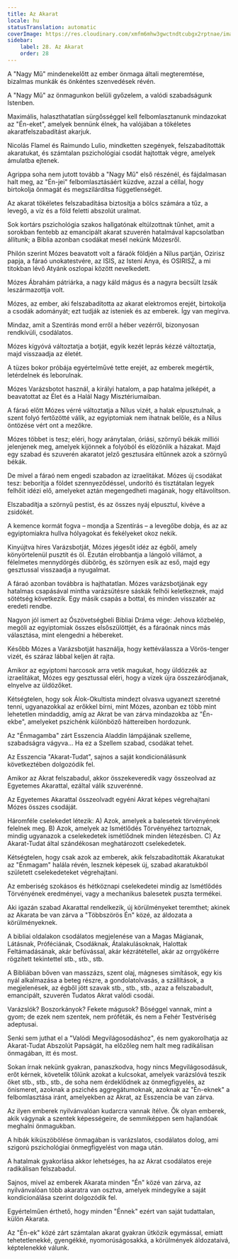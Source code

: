 ```yaml
---
title: Az Akarat
locale: hu
statusTranslation: automatic
coverImage: https://res.cloudinary.com/xmfm6mhw3gwctndtcubgx2rptnae/image/upload/v1740468922/small_cover_tratado_de_psicologia_revolucionaria_a4c0dca4e0.webp
sidebar:
    label: 28. Az Akarat
    order: 28
---
```

A "Nagy Mű" mindenekelőtt az ember önmaga általi megteremtése, bizalmas munkák és önkéntes szenvedések révén.

A "Nagy Mű" az önmagunkon belüli győzelem, a valódi szabadságunk Istenben.

Maximális, halaszthatatlan sürgősséggel kell felbomlasztanunk mindazokat az "Én-eket", amelyek bennünk élnek, ha valójában a tökéletes akaratfelszabadítást akarjuk.

Nicolás Flamel és Raimundo Lulio, mindketten szegények, felszabadították akaratukat, és számtalan pszichológiai csodát hajtottak végre, amelyek ámulatba ejtenek.

Agrippa soha nem jutott tovább a "Nagy Mű" első részénél, és fájdalmasan halt meg, az "Én-jei" felbomlasztásáért küzdve, azzal a céllal, hogy birtokolja önmagát és megszilárdítsa függetlenségét.

Az akarat tökéletes felszabadítása biztosítja a bölcs számára a tűz, a levegő, a víz és a föld feletti abszolút uralmat.

Sok kortárs pszichológia szakos hallgatónak eltúlzottnak tűnhet, amit a sorokban fentebb az emancipált akarat szuverén hatalmával kapcsolatban állítunk; a Biblia azonban csodákat mesél nekünk Mózesről.

Philón szerint Mózes beavatott volt a fáraók földjén a Nílus partján, Ozirisz papja, a fáraó unokatestvére, az ISIS, az Isteni Anya, és OSIRISZ, a mi titokban lévő Atyánk oszlopai között nevelkedett.

Mózes Ábrahám pátriárka, a nagy káld mágus és a nagyra becsült Izsák leszármazottja volt.

Mózes, az ember, aki felszabadította az akarat elektromos erejét, birtokolja a csodák adományát; ezt tudják az isteniek és az emberek. Így van megírva.

Mindaz, amit a Szentírás mond erről a héber vezérről, bizonyosan rendkívüli, csodálatos.

Mózes kígyóvá változtatja a botját, egyik kezét leprás kézzé változtatja, majd visszaadja az életét.

A tüzes bokor próbája egyértelművé tette erejét, az emberek megértik, letérdelnek és leborulnak.

Mózes Varázsbotot használ, a királyi hatalom, a pap hatalma jelképét, a beavatottat az Élet és a Halál Nagy Misztériumaiban.

A fáraó előtt Mózes vérré változtatja a Nílus vizét, a halak elpusztulnak, a szent folyó fertőzötté válik, az egyiptomiak nem ihatnak belőle, és a Nílus öntözése vért ont a mezőkre.

Mózes többet is tesz; eléri, hogy aránytalan, óriási, szörnyű békák milliói jelenjenek meg, amelyek kijönnek a folyóból és elözönlik a házakat. Majd egy szabad és szuverén akaratot jelző gesztusára eltűnnek azok a szörnyű békák.

De mivel a fáraó nem engedi szabadon az izraelitákat. Mózes új csodákat tesz: beborítja a földet szennyeződéssel, undorító és tisztátalan legyek felhőit idézi elő, amelyeket aztán megengedheti magának, hogy eltávolítson.

Elszabadítja a szörnyű pestist, és az összes nyáj elpusztul, kivéve a zsidókét.

A kemence kormát fogva – mondja a Szentírás – a levegőbe dobja, és az az egyiptomiakra hullva hólyagokat és fekélyeket okoz nekik.

Kinyújtva híres Varázsbotját, Mózes jégesőt idéz az égből, amely könyörtelenül pusztít és öl. Ezután elrobbantja a lángoló villámot, a félelmetes mennydörgés dübörög, és szörnyen esik az eső, majd egy gesztussal visszaadja a nyugalmat.

A fáraó azonban továbbra is hajthatatlan. Mózes varázsbotjának egy hatalmas csapásával mintha varázsütésre sáskák felhői keletkeznek, majd sötétség következik. Egy másik csapás a bottal, és minden visszatér az eredeti rendbe.

Nagyon jól ismert az Ószövetségbeli Bibliai Dráma vége: Jehova közbelép, megöli az egyiptomiak összes elsőszülöttjét, és a fáraónak nincs más választása, mint elengedni a hébereket.

Később Mózes a Varázsbotját használja, hogy kettéválassza a Vörös-tenger vizét, és száraz lábbal keljen át rajta.

Amikor az egyiptomi harcosok arra vetik magukat, hogy üldözzék az izraelitákat, Mózes egy gesztussal eléri, hogy a vizek újra összezáródjanak, elnyelve az üldözőket.

Kétségtelen, hogy sok Álok-Okultista mindezt olvasva ugyanezt szeretné tenni, ugyanazokkal az erőkkel bírni, mint Mózes, azonban ez több mint lehetetlen mindaddig, amíg az Akrat be van zárva mindazokba az "Én-ekbe", amelyeket pszichénk különböző háttereiben hordozunk.

Az "Énmagamba" zárt Esszencia Aladdin lámpájának szelleme, szabadságra vágyva... Ha ez a Szellem szabad, csodákat tehet.

Az Esszencia "Akarat-Tudat", sajnos a saját kondicionálásunk következtében dolgozódik fel.

Amikor az Akrat felszabadul, akkor összekeveredik vagy összeolvad az Egyetemes Akarattal, ezáltal válik szuverénné.

Az Egyetemes Akarattal összeolvadt egyéni Akrat képes végrehajtani Mózes összes csodáját.

Háromféle cselekedet létezik: A) Azok, amelyek a balesetek törvényének felelnek meg. B) Azok, amelyek az Ismétlődés Törvényéhez tartoznak, mindig ugyanazok a cselekedetek ismétlődnek minden létezésben. C) Az Akarat-Tudat által szándékosan meghatározott cselekedetek.

Kétségtelen, hogy csak azok az emberek, akik felszabadították Akaratukat az "Énmagam" halála révén, lesznek képesek új, szabad akaratukból született cselekedeteket végrehajtani.

Az emberiség szokásos és hétköznapi cselekedetei mindig az Ismétlődés Törvényének eredményei, vagy a mechanikus balesetek puszta termékei.

Aki igazán szabad Akarattal rendelkezik, új körülményeket teremthet; akinek az Akarata be van zárva a "Többszörös Én" közé, az áldozata a körülményeknek.

A bibliai oldalakon csodálatos megjelenése van a Magas Mágianak, Látásnak, Próféciának, Csodáknak, Átalakulásoknak, Halottak Feltámadásának, akár befúvással, akár kézrátétellel, akár az orrgyökérre rögzített tekintettel stb., stb., stb.

A Bibliában bőven van masszázs, szent olaj, mágneses simítások, egy kis nyál alkalmazása a beteg részre, a gondolatolvasás, a szállítások, a megjelenések, az égből jött szavak stb., stb., stb., azaz a felszabadult, emancipált, szuverén Tudatos Akrat valódi csodái.

Varázslók? Boszorkányok? Fekete mágusok? Bőséggel vannak, mint a gyom; de ezek nem szentek, nem próféták, és nem a Fehér Testvériség adeptusai.

Senki sem juthat el a "Valódi Megvilágosodáshoz", és nem gyakorolhatja az Akarat-Tudat Abszolút Papságát, ha előzőleg nem halt meg radikálisan önmagában, itt és most.

Sokan írnak nekünk gyakran, panaszkodva, hogy nincs Megvilágosodásuk, erőt kérnek, követelik tőlünk azokat a kulcsokat, amelyek varázslóvá teszik őket stb., stb., stb., de soha nem érdeklődnek az önmegfigyelés, az önismeret, azoknak a pszichés aggregátumoknak, azoknak az "Én-eknek" a felbomlasztása iránt, amelyekben az Akrat, az Esszencia be van zárva.

Az ilyen emberek nyilvánvalóan kudarcra vannak ítélve. Ők olyan emberek, akik vágynak a szentek képességeire, de semmiképpen sem hajlandóak meghalni önmagukban.

A hibák kiküszöbölése önmagában is varázslatos, csodálatos dolog, ami szigorú pszichológiai önmegfigyelést von maga után.

A hatalmak gyakorlása akkor lehetséges, ha az Akrat csodálatos ereje radikálisan felszabadul.

Sajnos, mivel az emberek Akarata minden "Én" közé van zárva, az nyilvánvalóan több akaratra van osztva, amelyek mindegyike a saját kondicionálása szerint dolgozódik fel.

Egyértelműen érthető, hogy minden "Énnek" ezért van saját tudattalan, külön Akarata.

Az "Én-ek" közé zárt számtalan akarat gyakran ütközik egymással, emiatt tehetetlenekké, gyengékké, nyomorúságosakká, a körülmények áldozataivá, képtelenekké válunk.

